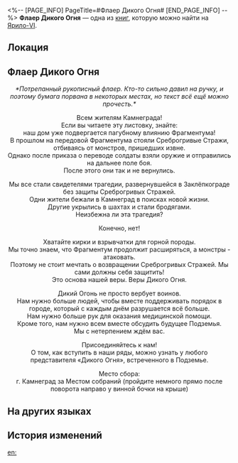<%-- [PAGE_INFO]
PageTitle=#Флаер Дикого Огня#
[END_PAGE_INFO] --%>
{{Дополнить}}
{{Книга Инфобокс
|id           = 013
|Название     = 
|Изображение  = Предмет Записи.png
|Мир          = Ярило-VI
|Томов        = 1
|Автор        = <!--нужно добавить-->
|Описание     = Флаер, написанный от руки. Выполнен грубо, но искренне.
|Том1         = {{tx}}
|Источник1    = {{tx|Отсутствует источник}}
|Персонажи    = 
|Фракции      = 
}}
'''Флаер Дикого Огня''' — одна из [[Книги|книг]], которую можно найти на [[Ярило-VI]].

==Локация==
{{Отметка карты|<!--название карты-->|<!--id отметки-->}}

==Флаер Дикого Огня==
<div align="center">''*Потрепанный рукописный флаер. Кто-то сильно давил на ручку, и поэтому бумага порвана в некоторых местах, но текст всё ещё можно прочесть.*''

Всем жителям Камнеграда!<br />
Если вы читаете эту листовку, знайте:<br />
наш дом уже подвергается пагубному влиянию Фрагментума!<br />
В прошлом на передовой Фрагментума стояли Среброгривые Стражи, отбиваясь от монстров, пришедших извне.<br />
Однако после приказа о переводе солдаты взяли оружие и отправились на дальнее поле боя.<br />
После этого они так и не вернулись.

Мы все стали свидетелями трагедии, развернувшейся в Заклёпкограде без защиты Среброгривых Стражей.<br />
Одни жители бежали в Камнеград в поисках новой жизни.<br />
Другие укрылись в шахтах и стали бродягами.<br />
Неизбежна ли эта трагедия?

Конечно, нет!

Хватайте кирки и взрывчатки для горной породы.<br />
Мы точно знаем, что Фрагментум продолжит расширяться, а монстры - атаковать.<br />
Поэтому не стоит мечтать о возвращении Среброгривых Стражей. Мы сами должны себя защитить!<br />
Это основа нашей веры. Веры Дикого Огня.

Дикий Огонь не просто вербует воинов.<br />
Нам нужно больше людей, чтобы вместе поддерживать порядок в городе, который с каждым днём разрушается всё больше.<br />
Нам нужно больше рук для оказания медицинской помощи.<br />
Кроме того, нам нужно всем вместе обсудить будущее Подземья.<br />
Мы с нетерпением ждём вас.

Присоединяйтесь к нам!<br />
О том, как вступить в наши ряды, можно узнать у любого представителя «Дикого Огня», встреченного в Подземье.

Место сбора:<br />
г. Камнеград за Местом собраний (пройдите немного прямо после поворота направо у винной бочки на крыше)</div>

==На других языках==
{{На других языках
|en   = Wildfire Flier
|zhs  = 地火组织的宣传单
|zht  = 地火組織的宣傳單
|ja   = 地炎組織のチラシ
|ko   = 와일드 파이어 조직 전단지
|es   = Panfleto de Llamarada
|fr   = Dépliant des Feux sauvages
|ru   = Флаер Дикого Огня
|th   = ใบปลิวของ Wildfire
|vi   = Truyền Đơn Của Tổ Chức Lửa Ngầm
|de   = Flyer von Wildfeuer
|id   = Brosur Organisasi Wildfire
|pt   = Panfleto de Fogo Vivo
}}

==История изменений==
{{История изменений|3.5}}

[[en:]]